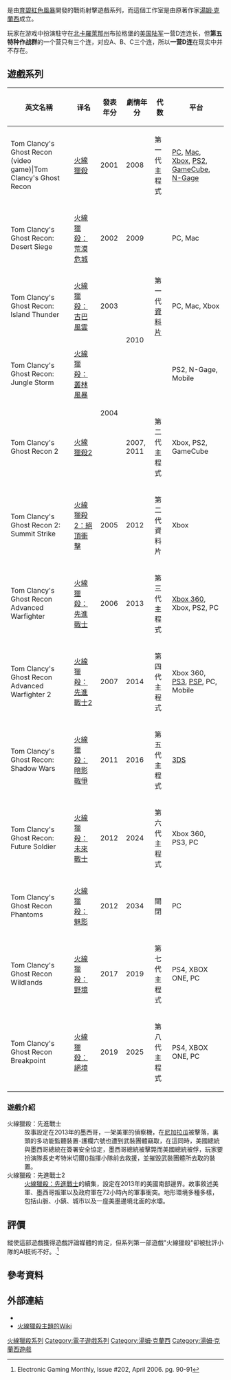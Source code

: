 {{noteTA
|G1=Games
}}

{{Infobox VG series
| title                  = 火線獵殺
| image                  = File:火線獵殺系列.jpg
| caption                = 
| developer              = [[育碧紅色風暴|育碧紅色風暴]]<br>[[育碧巴黎|育碧巴黎]]<br>[[育碧米蘭|育碧米蘭]]
| publisher              = [[育碧軟體|育碧軟體]]
| first release version  = [[火線獵殺|火線獵殺]]
| first release date     = 2001年11月
| latest release version = [[幽灵行动：断点|火線獵殺：絕境]]
| latest release date    = 2019年10月4日
| genre                  = [[戰術射擊遊戲|戰術射擊遊戲]]
| spinoffs               = 
| website                = {{URL|http://ghostrecon.com、}}
}}

{{vgsname|火線獵殺|en=Tom Clancy's Ghost Recon}}是由[[育碧紅色風暴|育碧紅色風暴]]開發的戰術射擊遊戲系列，而這個工作室是由原著作家[[湯姆·克蘭西|湯姆·克蘭西]]成立。

玩家在游戏中扮演駐守在[[北卡羅萊那州|北卡羅萊那州]]布拉格堡的[[美国陆军|美国陆军]]{{Tsl|en|5th Special Forces Group (United States)|第五特种作战群}}一营D连连长，但'''第五特种作战群'''的一个营只有三个连，对应A、B、C三个连，所以'''一营D连'''在现实中并不存在。

==遊戲系列==
{|class="wikitable"
!英文名稱
!译名
!發表年分
!劇情年分
!代数
!平台
|-
| Tom Clancy's Ghost Recon (video game)|Tom Clancy's Ghost Recon  ||[[火線獵殺|火線獵殺]]|| 2001 || 2008 ||第一代主程式|| [[個人電腦|PC]], [[Apple_Macintosh|Mac]], [[Xbox|Xbox]], [[PlayStation_2|PS2]], [[GameCube|GameCube]], [[N-Gage|N-Gage]]
|-
| Tom Clancy's Ghost Recon: Desert Siege ||[[火線獵殺：荒漠危城|火線獵殺：荒漠危城]]|| 2002 || 2009 ||rowspan="3"|第一代[[資料片|資料片]]|| PC, Mac
|-
| Tom Clancy's Ghost Recon: Island Thunder ||[[火線獵殺：古巴風雲|火線獵殺：古巴風雲]]|| 2003 || rowspan=2|2010 || PC, Mac, Xbox
|-
| Tom Clancy's Ghost Recon: Jungle Storm ||[[火線獵殺：叢林風暴|火線獵殺：叢林風暴]]|| rowspan=2|2004 || PS2, N-Gage, Mobile
|-
| Tom Clancy's Ghost Recon 2 ||[[火線獵殺2|火線獵殺2]]|| 2007, 2011 ||第二代主程式|| Xbox, PS2, GameCube
|-
| Tom Clancy's Ghost Recon 2: Summit Strike ||[[火線獵殺2：絕頂衝擊|火線獵殺2：絕頂衝擊]]|| 2005 || 2012 ||第二代資料片|| Xbox
|-
| Tom Clancy's Ghost Recon Advanced Warfighter ||[[火線獵殺：先進戰士|火線獵殺：先進戰士]]|| 2006 || 2013 ||第三代主程式|| [[Xbox_360|Xbox 360]], Xbox, PS2, PC
|-
| Tom Clancy's Ghost Recon Advanced Warfighter 2 ||[[火線獵殺：先進戰士2|火線獵殺：先進戰士2]]|| 2007 || 2014 ||第四代主程式|| Xbox 360, [[PlayStation_3|PS3]], [[PlayStation_Portable|PSP]], PC, Mobile
|-
| Tom Clancy's Ghost Recon: Shadow Wars ||[[火線獵殺：暗影戰爭|火線獵殺：暗影戰爭]]|| 2011 || 2016 ||第五代主程式|| [[任天堂3DS|3DS]]
|-
| Tom Clancy's Ghost Recon: Future Soldier ||[[火線獵殺：未來戰士|火線獵殺：未來戰士]]||2012 || 2024 ||第六代主程式|| Xbox 360, PS3, PC
|-
| Tom Clancy's Ghost Recon Phantoms ||[[火線獵殺：魅影|火線獵殺：魅影]]||2012||2034||關閉||PC
|-
| Tom Clancy's Ghost Recon Wildlands ||[[火線獵殺：野境|火線獵殺：野境]]||2017||2019||第七代主程式||PS4, XBOX ONE, PC
|-
| Tom Clancy's Ghost Recon Breakpoint ||[[幽灵行动：断点|火線獵殺：絕境]]||2019||2025||第八代主程式||PS4, XBOX ONE, PC
|}
===遊戲介紹===
; 火線獵殺：先進戰士
: 故事設定在2013年的墨西哥，一架美軍的偵察機，在[[尼加拉瓜|尼加拉瓜]]被擊落，裏頭的多功能監聽裝置-護欄六號也遭到武裝團體竊取，在這同時，美國總統與墨西哥總統在簽署安全協定，墨西哥總統被擊斃而美國總統被俘，玩家要扮演隊長史考特米切爾({{lang|en|Scott Mitchell}})指揮小隊前去救援，並摧毀武裝團體所去取的裝置。
; 火線獵殺：先進戰士2
: [[火線獵殺：先進戰士|火線獵殺：先進戰士]]的續集，設定在2013年的美國南部邊界。故事敘述美軍、墨西哥叛軍以及政府軍在72小時內的軍事衝突。地形環境多種多樣，包括山脈、小鎮、城市以及一座美墨邊境北面的水壩。

==評價==
{{VG Series Reviews
|updated = 2012年6月26日
|game1 = [[火線獵殺|火線獵殺]]
|gr1 = (Xbox) 85.31%<ref>{{cite web |url=http://www.gamerankings.com/xbox/476125-tom-clancys-ghost-recon/index.html |title=''Tom Clancy's Ghost Recon'' Reviews |accessdate=2011年4月21日 |author= |last= |first= |authorlink= |coauthors= |date= |year= |month= |work= |publisher=[[GameRankings|GameRankings]] |location= |pages= |doi= |archiveurl=https://web.archive.org/web/20191209014147/https://www.gamerankings.com/xbox/476125-tom-clancys-ghost-recon/index.html |archivedate=2019年12月9日 |quote= |dead-url=no }}</ref><br />(PC) 82.15%<ref>{{cite web |url=http://www.gamerankings.com/pc/516717-tom-clancys-ghost-recon/index.html |title=''Tom Clancy's Ghost Recon'' Reviews |accessdate=2011年4月21日 |author= |last= |first= |authorlink= |coauthors= |date= |year= |month= |work= |publisher=[[GameRankings|GameRankings]] |location= |pages= |doi= |archiveurl=https://web.archive.org/web/20191209014600/https://www.gamerankings.com/pc/516717-tom-clancys-ghost-recon/index.html |archivedate=2019年12月9日 |quote= |dead-url=no }}</ref><br />(PS2) 67.03%<ref>{{cite web |url=http://www.gamerankings.com/ps2/563115-tom-clancys-ghost-recon/index.html |title=''Tom Clancy's Ghost Recon'' Reviews |accessdate=2011年4月21日 |author= |last= |first= |authorlink= |coauthors= |date= |year= |month= |work= |publisher=[[GameRankings|GameRankings]] |location= |pages= |doi= |archiveurl=https://web.archive.org/web/20191209012930/https://www.gamerankings.com/ps2/563115-tom-clancys-ghost-recon/index.html |archivedate=2019年12月9日 |quote= |dead-url=no }}</ref><br />(GC) 63.25%<ref>{{cite web |url=http://www.gamerankings.com/gamecube/563093-tom-clancys-ghost-recon/index.html |title=''Tom Clancy's Ghost Recon'' Reviews |accessdate=2011年4月21日 |author= |last= |first= |authorlink= |coauthors= |date= |year= |month= |work= |publisher=[[GameRankings|GameRankings]] |location= |pages= |doi= |archiveurl=https://web.archive.org/web/20191209011728/https://www.gamerankings.com/gamecube/563093-tom-clancys-ghost-recon/index.html |archivedate=2019年12月9日 |quote= |dead-url=no }}</ref>
|mc1 = (Xbox) 84<ref>{{cite web |url=http://www.metacritic.com/game/xbox/tom-clancys-ghost-recon |title=''Tom Clancy's Ghost Recon'' Reviews |accessdate=2011年4月21日 |author= |last= |first= |authorlink= |coauthors= |date= |year= |month= |work= |publisher=[[Metacritic|Metacritic]] |location= |pages= |doi= |archiveurl=https://web.archive.org/web/20200908213345/https://www.metacritic.com/game/xbox/tom-clancys-ghost-recon |archivedate=2020年9月8日 |quote= |dead-url=no }}</ref><br />(PC) 80<ref>{{cite web |url=http://www.metacritic.com/game/pc/tom-clancys-ghost-recon |title=''Tom Clancy's Ghost Recon'' Reviews |accessdate=2011年4月21日 |author= |last= |first= |authorlink= |coauthors= |date= |year= |month= |work= |publisher=[[Metacritic|Metacritic]] |location= |pages= |doi= |archiveurl=https://web.archive.org/web/20210214091126/https://www.metacritic.com/game/pc/tom-clancys-ghost-recon |archivedate=2021年2月14日 |quote= |dead-url=no }}</ref><br />(PS2) 63<ref>{{cite web |url=http://www.metacritic.com/game/playstation-2/tom-clancys-ghost-recon |title=''Tom Clancy's Ghost Recon'' Reviews |accessdate=2011年4月21日 |author= |last= |first= |authorlink= |coauthors= |date= |year= |month= |work= |publisher=[[Metacritic|Metacritic]] |location= |pages= |doi= |archiveurl=https://web.archive.org/web/20210128020241/https://www.metacritic.com/game/playstation-2/tom-clancys-ghost-recon |archivedate=2021年1月28日 |quote= |dead-url=no }}</ref><br />(GC) 59<ref>{{cite web |url=http://www.metacritic.com/game/gamecube/tom-clancys-ghost-recon |title=''Tom Clancy's Ghost Recon'' Reviews |accessdate=2011年4月21日 |author= |last= |first= |authorlink= |coauthors= |date= |year= |month= |work= |publisher=[[Metacritic|Metacritic]] |location= |pages= |doi= |archiveurl=https://web.archive.org/web/20210403112447/https://www.metacritic.com/game/gamecube/tom-clancys-ghost-recon |archivedate=2021年4月3日 |quote= |dead-url=no }}</ref>
|game2 = [[火線獵殺2|火線獵殺2]]
|gr2 = (Xbox) 82.69%<ref>{{cite web |url=http://www.gamerankings.com/xbox/920228-tom-clancys-ghost-recon-2/index.html |title=''Tom Clancy's Ghost Recon 2'' Reviews |accessdate=2011年4月21日 |author= |last= |first= |authorlink= |coauthors= |date= |year= |month= |work= |publisher=[[GameRankings|GameRankings]] |location= |pages= |doi= |archiveurl=https://web.archive.org/web/20191209011958/https://www.gamerankings.com/xbox/920228-tom-clancys-ghost-recon-2/index.html |archivedate=2019年12月9日 |quote= |dead-url=no }}</ref><br />(PS2) 63.61%<ref>{{cite web |url=http://www.gamerankings.com/ps2/920227-tom-clancys-ghost-recon-2/index.html |title=''Tom Clancy's Ghost Recon 2'' Reviews |accessdate=2011年4月21日 |author= |last= |first= |authorlink= |coauthors= |date= |year= |month= |work= |publisher=[[GameRankings|GameRankings]] |location= |pages= |doi= |archiveurl=https://web.archive.org/web/20191209011945/https://www.gamerankings.com/ps2/920227-tom-clancys-ghost-recon-2/index.html |archivedate=2019年12月9日 |quote= |dead-url=no }}</ref><br />(GC) 49.64%<ref>{{cite web |url=http://www.gamerankings.com/gamecube/920229-tom-clancys-ghost-recon-2/index.html |title=''Tom Clancy's Ghost Recon 2'' Reviews |accessdate=2011年4月21日 |author= |last= |first= |authorlink= |coauthors= |date= |year= |month= |work= |publisher=[[GameRankings|GameRankings]] |location= |pages= |doi= |archiveurl=https://web.archive.org/web/20191209012008/https://www.gamerankings.com/gamecube/920229-tom-clancys-ghost-recon-2/index.html |archivedate=2019年12月9日 |quote= |dead-url=no }}</ref>
|mc2 = (Xbox) 80<ref>{{cite web |url=http://www.metacritic.com/game/xbox/tom-clancys-ghost-recon-2 |title=''Tom Clancy's Ghost Recon 2'' Reviews |accessdate=2011年4月21日 |author= |last= |first= |authorlink= |coauthors= |date= |year= |month= |work= |publisher=[[Metacritic|Metacritic]] |location= |pages= |doi= |archiveurl=https://web.archive.org/web/20200715143049/https://www.metacritic.com/game/xbox/tom-clancys-ghost-recon-2 |archivedate=2020年7月15日 |quote= |dead-url=no }}</ref><br />(PS2) 58<ref>{{cite web |url=http://www.metacritic.com/game/playstation-2/tom-clancys-ghost-recon-2 |title=''Tom Clancy's Ghost Recon 2'' Reviews |accessdate=2011年4月21日 |author= |last= |first= |authorlink= |coauthors= |date= |year= |month= |work= |publisher=[[Metacritic|Metacritic]] |location= |pages= |doi= |archiveurl=https://web.archive.org/web/20200723035443/https://www.metacritic.com/game/playstation-2/tom-clancys-ghost-recon-2 |archivedate=2020年7月23日 |quote= |dead-url=no }}</ref><br />(GC) 54<ref>{{cite web |url=http://www.metacritic.com/game/gamecube/tom-clancys-ghost-recon-2 |title=''Tom Clancy's Ghost Recon 2'' Reviews |accessdate=2011年4月21日 |author= |last= |first= |authorlink= |coauthors= |date= |year= |month= |work= |publisher=[[Metacritic|Metacritic]] |location= |pages= |doi= |archiveurl=https://web.archive.org/web/20201206140238/https://www.metacritic.com/game/gamecube/tom-clancys-ghost-recon-2 |archivedate=2020年12月6日 |quote= |dead-url=no }}</ref>
|game3 = [[火線獵殺：先進戰士|火線獵殺：先進戰士]]
|gr3 = (X360) 90.61%<ref>{{cite web |url=http://www.gamerankings.com/xbox360/926971-tom-clancys-ghost-recon-advanced-warfighter/index.html |title=''Tom Clancy's Ghost Recon Advanced Warfighter'' Reviews |accessdate=2011年4月21日 |author= |last= |first= |authorlink= |coauthors= |date= |year= |month= |work= |publisher=[[GameRankings|GameRankings]] |location= |pages= |doi= |archiveurl=https://web.archive.org/web/20191209014018/https://www.gamerankings.com/xbox360/926971-tom-clancys-ghost-recon-advanced-warfighter/index.html |archivedate=2019年12月9日 |quote= |dead-url=no }}</ref><br />(PC) 80.07%<ref>{{cite web |url=http://www.gamerankings.com/pc/926946-tom-clancys-ghost-recon-advanced-warfighter/index.html |title=''Tom Clancy's Ghost Recon Advanced Warfighter'' Reviews |accessdate=2011年4月21日 |author= |last= |first= |authorlink= |coauthors= |date= |year= |month= |work= |publisher=[[GameRankings|GameRankings]] |location= |pages= |doi= |archiveurl=https://web.archive.org/web/20191209015416/https://www.gamerankings.com/pc/926946-tom-clancys-ghost-recon-advanced-warfighter/index.html |archivedate=2019年12月9日 |quote= |dead-url=no }}</ref><br />(Xbox) 64.57%<ref>{{cite web |url=http://www.gamerankings.com/xbox/926947-tom-clancys-ghost-recon-advanced-warfighter/index.html |title=''Tom Clancy's Ghost Recon Advanced Warfighter'' Reviews |accessdate=2011年4月21日 |author= |last= |first= |authorlink= |coauthors= |date= |year= |month= |work= |publisher=[[GameRankings|GameRankings]] |location= |pages= |doi= |archiveurl=https://web.archive.org/web/20191209015427/https://www.gamerankings.com/xbox/926947-tom-clancys-ghost-recon-advanced-warfighter/index.html |archivedate=2019年12月9日 |quote= |dead-url=no }}</ref><br />(PS2) 50.67%<ref>{{cite web |url=http://www.gamerankings.com/ps2/926953-tom-clancys-ghost-recon-advanced-warfighter/index.html |title=''Tom Clancy's Ghost Recon Advanced Warfighter'' Reviews |accessdate=2011年4月21日 |author= |last= |first= |authorlink= |coauthors= |date= |year= |month= |work= |publisher=[[GameRankings|GameRankings]] |location= |pages= |doi= |archiveurl=https://web.archive.org/web/20191209015229/https://www.gamerankings.com/ps2/926953-tom-clancys-ghost-recon-advanced-warfighter/index.html |archivedate=2019年12月9日 |quote= |dead-url=no }}</ref>
|mc3 = (X360) 90<ref>{{cite web |url=http://www.metacritic.com/game/xbox-360/tom-clancys-ghost-recon-advanced-warfighter |title=''Tom Clancy's Ghost Recon Advanced Warfighter'' Reviews |accessdate=2011年4月21日 |author= |last= |first= |authorlink= |coauthors= |date= |year= |month= |work= |publisher=[[Metacritic|Metacritic]] |location= |pages= |doi= |archiveurl=https://web.archive.org/web/20210110231257/https://www.metacritic.com/game/xbox-360/tom-clancys-ghost-recon-advanced-warfighter |archivedate=2021年1月10日 |quote= |dead-url=no }}</ref><br />(PC) 80<ref>{{cite web |url=http://www.metacritic.com/game/pc/tom-clancys-ghost-recon-advanced-warfighter |title=''Tom Clancy's Ghost Recon Advanced Warfighter'' Reviews |accessdate=2011年4月21日 |author= |last= |first= |authorlink= |coauthors= |date= |year= |month= |work= |publisher=[[Metacritic|Metacritic]] |location= |pages= |doi= |archiveurl=https://web.archive.org/web/20210214071052/https://www.metacritic.com/game/pc/tom-clancys-ghost-recon-advanced-warfighter |archivedate=2021年2月14日 |quote= |dead-url=no }}</ref><br />(Xbox) 66<ref>{{cite web |url=http://www.metacritic.com/game/xbox/tom-clancys-ghost-recon-advanced-warfighter |title=''Tom Clancy's Ghost Recon Advanced Warfighter'' Reviews |accessdate=2011年4月21日 |author= |last= |first= |authorlink= |coauthors= |date= |year= |month= |work= |publisher=[[Metacritic|Metacritic]] |location= |pages= |doi= |archiveurl=https://web.archive.org/web/20190522045554/https://www.metacritic.com/game/xbox/tom-clancys-ghost-recon-advanced-warfighter |archivedate=2019年5月22日 |quote= |dead-url=no }}</ref><br />(PS2) 44<ref>{{cite web |url=http://www.metacritic.com/game/playstation-2/tom-clancys-ghost-recon-advanced-warfighter |title=''Tom Clancy's Ghost Recon Advanced Warfighter'' Reviews |accessdate=2011年4月21日 |author= |last= |first= |authorlink= |coauthors= |date= |year= |month= |work= |publisher=[[Metacritic|Metacritic]] |location= |pages= |doi= |archiveurl=https://web.archive.org/web/20200925185900/https://www.metacritic.com/game/playstation-2/tom-clancys-ghost-recon-advanced-warfighter |archivedate=2020年9月25日 |quote= |dead-url=no }}</ref>
|game4 = [[火線獵殺：先進戰士2|火線獵殺：先進戰士2]]
|gr4 = (PS3) 86.59%<ref>{{cite web |url=http://www.gamerankings.com/ps3/937004-tom-clancys-ghost-recon-advanced-warfighter-2/index.html |title=''Tom Clancy's Ghost Recon Advanced Warfighter 2'' Reviews |accessdate=2011年4月21日 |author= |last= |first= |authorlink= |coauthors= |date= |year= |month= |work= |publisher=[[GameRankings|GameRankings]] |location= |pages= |doi= |archiveurl=https://web.archive.org/web/20191209014417/https://www.gamerankings.com/ps3/937004-tom-clancys-ghost-recon-advanced-warfighter-2/index.html |archivedate=2019年12月9日 |quote= |dead-url=no }}</ref><br />(X360) 86.53%<ref>{{cite web |url=http://www.gamerankings.com/xbox360/937003-tom-clancys-ghost-recon-advanced-warfighter-2/index.html |title=''Tom Clancy's Ghost Recon Advanced Warfighter 2'' Reviews |accessdate=2011年4月21日 |author= |last= |first= |authorlink= |coauthors= |date= |year= |month= |work= |publisher=[[GameRankings|GameRankings]] |location= |pages= |doi= |archiveurl=https://web.archive.org/web/20191209014403/https://www.gamerankings.com/xbox360/937003-tom-clancys-ghost-recon-advanced-warfighter-2/index.html |archivedate=2019年12月9日 |quote= |dead-url=no }}</ref><br />(PC) 77.15%<ref>{{cite web |url=http://www.gamerankings.com/pc/937032-tom-clancys-ghost-recon-advanced-warfighter-2/index.html |title=''Tom Clancy's Ghost Recon Advanced Warfighter 2'' Reviews |accessdate=2011年4月21日 |author= |last= |first= |authorlink= |coauthors= |date= |year= |month= |work= |publisher=[[GameRankings|GameRankings]] |location= |pages= |doi= |archiveurl=https://web.archive.org/web/20191209013528/https://www.gamerankings.com/pc/937032-tom-clancys-ghost-recon-advanced-warfighter-2/index.html |archivedate=2019年12月9日 |quote= |dead-url=no }}</ref><br />(PSP) 62.38%<ref>{{cite web |url=http://www.gamerankings.com/psp/937030-tom-clancys-ghost-recon-advanced-warfighter-2/index.html |title=''Tom Clancy's Ghost Recon Advanced Warfighter 2'' Reviews |accessdate=2011年4月21日 |author= |last= |first= |authorlink= |coauthors= |date= |year= |month= |work= |publisher=[[GameRankings|GameRankings]] |location= |pages= |doi= |archiveurl=https://web.archive.org/web/20191209013508/https://www.gamerankings.com/psp/937030-tom-clancys-ghost-recon-advanced-warfighter-2/index.html |archivedate=2019年12月9日 |quote= |dead-url=no }}</ref>
|mc4 = (X360) 86<ref>{{cite web |url=http://www.metacritic.com/game/xbox-360/tom-clancys-ghost-recon-advanced-warfighter-2 |title=''Tom Clancy's Ghost Recon Advanced Warfighter 2'' Reviews |accessdate=2011年4月21日 |author= |last= |first= |authorlink= |coauthors= |date= |year= |month= |work= |publisher=[[Metacritic|Metacritic]] |location= |pages= |doi= |archiveurl=https://web.archive.org/web/20210215202106/https://www.metacritic.com/game/xbox-360/tom-clancys-ghost-recon-advanced-warfighter-2 |archivedate=2021年2月15日 |quote= |dead-url=no }}</ref><br />(PS3) 84<ref>{{cite web |url=http://www.metacritic.com/game/playstation-3/tom-clancys-ghost-recon-advanced-warfighter-2 |title=''Tom Clancy's Ghost Recon Advanced Warfighter 2'' Reviews |accessdate=2011年4月21日 |author= |last= |first= |authorlink= |coauthors= |date= |year= |month= |work= |publisher=[[Metacritic|Metacritic]] |location= |pages= |doi= |archiveurl=https://web.archive.org/web/20210126114306/https://www.metacritic.com/game/playstation-3/tom-clancys-ghost-recon-advanced-warfighter-2 |archivedate=2021年1月26日 |quote= |dead-url=no }}</ref><br />(PC) 76<ref>{{cite web |url=http://www.metacritic.com/game/pc/tom-clancys-ghost-recon-advanced-warfighter-2 |title=''Tom Clancy's Ghost Recon Advanced Warfighter 2'' Reviews |accessdate=2011年4月21日 |author= |last= |first= |authorlink= |coauthors= |date= |year= |month= |work= |publisher=[[Metacritic|Metacritic]] |location= |pages= |doi= |archiveurl=https://web.archive.org/web/20210227211714/https://www.metacritic.com/game/pc/tom-clancys-ghost-recon-advanced-warfighter-2 |archivedate=2021年2月27日 |quote= |dead-url=no }}</ref><br />(PSP) 61<ref>{{cite web |url=http://www.metacritic.com/game/psp/tom-clancys-ghost-recon-advanced-warfighter-2 |title=''Tom Clancy's Ghost Recon Advanced Warfighter 2'' Reviews |accessdate=2011年4月21日 |author= |last= |first= |authorlink= |coauthors= |date= |year= |month= |work= |publisher=[[Metacritic|Metacritic]] |location= |pages= |doi= |archiveurl=https://web.archive.org/web/20210213061816/https://www.metacritic.com/game/psp/tom-clancys-ghost-recon-advanced-warfighter-2 |archivedate=2021年2月13日 |quote= |dead-url=no }}</ref>
|game5 = [[火線獵殺：暗影戰爭|火線獵殺：暗影戰爭]]
|gr5 = (3DS) 80.42%<ref>{{cite web |url=http://www.gamerankings.com/3ds/997780-tom-clancys-ghost-recon-shadow-wars/index.html |title=''Tom Clancy's Ghost Recon: Shadow Wars'' Reviews |accessdate=2011年4月26日 |author= |last= |first= |authorlink= |coauthors= |date= |year= |month= |work= |publisher=[[GameRankings|GameRankings]] |location= |pages= |doi= |archiveurl=https://web.archive.org/web/20191209015050/https://www.gamerankings.com/3ds/997780-tom-clancys-ghost-recon-shadow-wars/index.html |archivedate=2019年12月9日 |quote= |dead-url=no }}</ref>
|mc5 = (3DS) 78<ref>{{cite web |url=http://www.metacritic.com/game/3ds/tom-clancys-ghost-recon-shadow-wars |title=''Tom Clancy's Ghost Recon: Shadow Wars'' Reviews |accessdate=2011年4月21日 |author= |last= |first= |authorlink= |coauthors= |date= |year= |month= |work= |publisher=[[Metacritic|Metacritic]] |location= |pages= |doi= |archiveurl=https://web.archive.org/web/20200609130947/https://www.metacritic.com/game/3ds/tom-clancys-ghost-recon-shadow-wars |archivedate=2020年6月9日 |quote= |dead-url=no }}</ref>
|game12 = [[火線獵殺：未來戰士|火線獵殺：未來戰士]]
|gr12 = (PS3) 82.00%<ref>{{cite web |url=http://www.gamerankings.com/ps3/988970-tom-clancys-ghost-recon-future-soldier/index.html |title=''Tom Clancy's Ghost Recon: Future Soldier'' Reviews |accessdate=April 21, 2011 |author= |last= |first= |authorlink= |coauthors= |date= |year= |month= |work= |publisher=[[GameRankings|GameRankings]] |location= |pages= |doi= |archiveurl=https://web.archive.org/web/20191209012936/https://www.gamerankings.com/ps3/988970-tom-clancys-ghost-recon-future-soldier/index.html |archivedate=2019-12-09 |quote= |dead-url=no }}</ref><br />(X360) 76.64%<ref>{{cite web |url=http://www.gamerankings.com/xbox360/988969-tom-clancys-ghost-recon-future-soldier/index.html |title=''Tom Clancy's Ghost Recon: Future Soldier'' Reviews |accessdate=April 21, 2011 |author= |last= |first= |authorlink= |coauthors= |date= |year= |month= |work= |publisher=[[GameRankings|GameRankings]] |location= |pages= |doi= |archiveurl=https://web.archive.org/web/20191209012552/https://www.gamerankings.com/xbox360/988969-tom-clancys-ghost-recon-future-soldier/index.html |archivedate=2019-12-09 |quote= |dead-url=no }}</ref><br />(PC) 66.50%<ref>{{cite web |url=http://www.gamerankings.com/pc/988972-tom-clancys-ghost-recon-future-soldier/index.html |title=''Tom Clancy's Ghost Recon: Future Soldier'' Reviews |accessdate=April 21, 2011 |author= |last= |first= |authorlink= |coauthors= |date= |year= |month= |work= |publisher=[[GameRankings|GameRankings]] |location= |pages= |doi= |archiveurl=https://web.archive.org/web/20191209013004/https://www.gamerankings.com/pc/988972-tom-clancys-ghost-recon-future-soldier/index.html |archivedate=2019-12-09 |quote= |dead-url=no }}</ref>
|mc12 = (PS3) 84<ref>{{cite web |url=http://www.metacritic.com/game/playstation-3/tom-clancys-ghost-recon-future-soldier |title=''Tom Clancy's Ghost Recon: Future Soldier'' Reviews |accessdate=April 21, 2011 |author= |last= |first= |authorlink= |coauthors= |date= |year= |month= |work= |publisher=[[Metacritic|Metacritic]] |location= |pages= |doi= |archiveurl=https://web.archive.org/web/20201221062209/https://www.metacritic.com/game/playstation-3/tom-clancys-ghost-recon-future-soldier |archivedate=2020-12-21 |quote= |dead-url=no }}</ref><br />(X360) 76<ref>{{cite web |url=http://www.metacritic.com/game/xbox-360/tom-clancys-ghost-recon-future-soldier |title=''Tom Clancy's Ghost Recon: Future Soldier'' Reviews |accessdate=April 21, 2011 |author= |last= |first= |authorlink= |coauthors= |date= |year= |month= |work= |publisher=[[Metacritic|Metacritic]] |location= |pages= |doi= |archiveurl=https://web.archive.org/web/20201221062212/https://www.metacritic.com/game/xbox-360/tom-clancys-ghost-recon-future-soldier |archivedate=2020-12-21 |quote= |dead-url=no }}</ref><br />(PC) 71<ref>{{cite web |url=http://www.metacritic.com/game/pc/tom-clancys-ghost-recon-future-soldier |title=''Tom Clancy's Ghost Recon: Future Soldier'' Reviews |accessdate=April 21, 2011 |author= |last= |first= |authorlink= |coauthors= |date= |year= |month= |work= |publisher=[[Metacritic|Metacritic]] |location= |pages= |doi= |archiveurl=https://web.archive.org/web/20210421165428/http://www.metacritic.com/game/pc/tom-clancys-ghost-recon-future-soldier |archivedate=2021-04-21 |quote= |dead-url=no }}</ref>
}}

縱使這部遊戲獲得遊戲評論媒體的肯定，但系列第一部遊戲"火線獵殺"卻被批評小隊的AI技術不好。.<ref>Electronic Gaming Monthly, Issue #202, April 2006. pg. 90-91</ref>

==參考資料==

{{reflist}}

==外部連結==
*{{MobyGames|id=-group/ghost-recon-series|name=Tom Clancy's Ghost Recon series}}
*[http://www.ghostrecon.wikia.com/ 火線獵殺主題的Wiki]

{{湯姆·克蘭西遊戲}}

{{DEFAULTSORT:Tom Clancy's Ghost Recon}}
[[Category:火線獵殺系列|]]
[[Category:電子遊戲系列|Category:電子遊戲系列]]
[[Category:湯姆·克蘭西|Category:湯姆·克蘭西]]
[[Category:湯姆·克蘭西遊戲|Category:湯姆·克蘭西遊戲]]